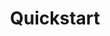 ---
title: 'Quickstart'
description: 'Get started with Amplication quickly. This guide walks platform leads and enterprise developers through the initial setup and basic functionalities.'
icon: 'rocket'
---